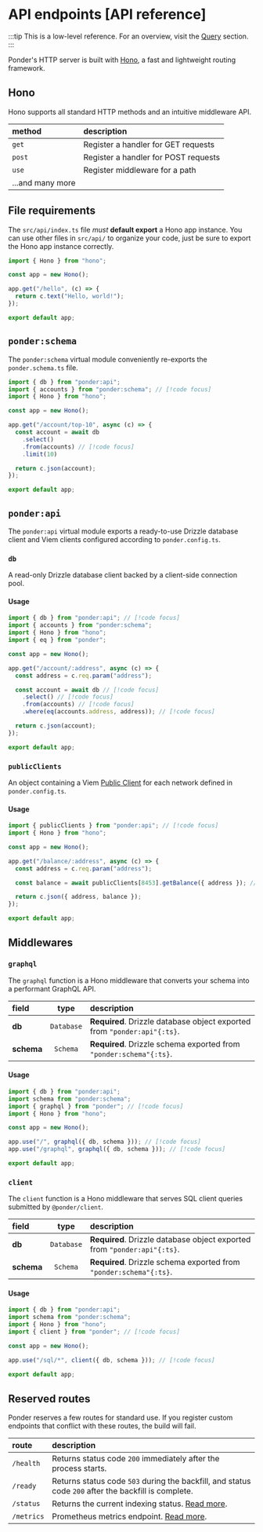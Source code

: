 # API endpoints [API reference]

:::tip
This is a low-level reference. For an overview, visit the
[Query](/docs/0.10/query/api-endpoints) section.
:::

Ponder's HTTP server is built with [Hono](https://hono.dev/), a fast and lightweight routing framework.

## Hono

Hono supports all standard HTTP methods and an intuitive middleware API.

| method           | description                          |
| :--------------- | :----------------------------------- |
| `get`            | Register a handler for GET requests  |
| `post`           | Register a handler for POST requests |
| `use`            | Register middleware for a path       |
| ...and many more |                                      |

## File requirements

The `src/api/index.ts` file _must_ **default export** a Hono app instance. You can use other files in `src/api/` to organize your code, just be sure to export the Hono app instance correctly.

```ts [src/api/index.ts]
import { Hono } from "hono";

const app = new Hono();

app.get("/hello", (c) => {
  return c.text("Hello, world!");
});

export default app;
```

## `ponder:schema`

The `ponder:schema` virtual module conveniently re-exports the `ponder.schema.ts` file.

```ts [src/api/index.ts]
import { db } from "ponder:api";
import { accounts } from "ponder:schema"; // [!code focus]
import { Hono } from "hono";

const app = new Hono();

app.get("/account/top-10", async (c) => {
  const account = await db 
    .select()
    .from(accounts) // [!code focus]
    .limit(10)

  return c.json(account);
});

export default app;
```

## `ponder:api`

The `ponder:api` virtual module exports a ready-to-use Drizzle database client and Viem clients configured according to `ponder.config.ts`.

### `db`

A read-only Drizzle database client backed by a client-side connection pool.

#### Usage

```ts [src/api/index.ts]
import { db } from "ponder:api"; // [!code focus]
import { accounts } from "ponder:schema";
import { Hono } from "hono";
import { eq } from "ponder";

const app = new Hono();

app.get("/account/:address", async (c) => {
  const address = c.req.param("address");

  const account = await db // [!code focus]
    .select() // [!code focus]
    .from(accounts) // [!code focus]
    .where(eq(accounts.address, address)); // [!code focus]

  return c.json(account);
});

export default app;
```

### `publicClients`

An object containing a Viem [Public Client](https://viem.sh/docs/clients/public) for each network defined in `ponder.config.ts`.

#### Usage

```ts [src/api/index.ts]
import { publicClients } from "ponder:api"; // [!code focus]
import { Hono } from "hono";

const app = new Hono();

app.get("/balance/:address", async (c) => {
  const address = c.req.param("address");

  const balance = await publicClients[8453].getBalance({ address }); // [!code focus]

  return c.json({ address, balance });
});

export default app;
```

## Middlewares

### `graphql`

The `graphql` function is a Hono middleware that converts your schema into a performant GraphQL API.

| field      |    type    | description                                                              |
| :--------- | :--------: | :----------------------------------------------------------------------- |
| **db**     | `Database` | **Required**. Drizzle database object exported from `"ponder:api"{:ts}`. |
| **schema** |  `Schema`  | **Required**. Drizzle schema exported from `"ponder:schema"{:ts}`.       |

#### Usage

```ts [src/api/index.ts]
import { db } from "ponder:api";
import schema from "ponder:schema";
import { graphql } from "ponder"; // [!code focus]
import { Hono } from "hono";

const app = new Hono();

app.use("/", graphql({ db, schema })); // [!code focus]
app.use("/graphql", graphql({ db, schema })); // [!code focus]

export default app;
```

### `client`

The `client` function is a Hono middleware that serves SQL client queries submitted by `@ponder/client`.

| field      |    type    | description                                                              |
| :--------- | :--------: | :----------------------------------------------------------------------- |
| **db**     | `Database` | **Required**. Drizzle database object exported from `"ponder:api"{:ts}`. |
| **schema** |  `Schema`  | **Required**. Drizzle schema exported from `"ponder:schema"{:ts}`.       |

#### Usage

```ts [src/api/index.ts]
import { db } from "ponder:api";
import schema from "ponder:schema";
import { Hono } from "hono";
import { client } from "ponder"; // [!code focus]

const app = new Hono();

app.use("/sql/*", client({ db, schema })); // [!code focus]

export default app;
```

## Reserved routes

Ponder reserves a few routes for standard use. If you register custom endpoints that conflict with these routes, the build will fail.

| route      | description                                                                                          |
| :--------- | :--------------------------------------------------------------------------------------------------- |
| `/health`  | Returns status code `200` immediately after the process starts.                                      |
| `/ready`   | Returns status code `503` during the backfill, and status code `200` after the backfill is complete. |
| `/status`  | Returns the current indexing status. [Read more](/docs/0.10/advanced/observability#indexing-status).                             |
| `/metrics` | Prometheus metrics endpoint. [Read more](/docs/0.10/advanced/observability#metrics).                                    |
